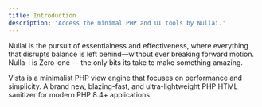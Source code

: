 ```yaml
---
title: Introduction
description: 'Access the minimal PHP and UI tools by Nullai.'
---
```


Nullai is the pursuit of essentialness and effectiveness, where everything that disrupts balance is left behind—without ever breaking forward motion. Nulla-i is Zero-one — the only bits its take to make something amazing.

<CardGroup cols={2}>
  <Card
    title="Vista"
    icon="mountains"
    href="v1/vista"
  >
    Vista is a minimalist PHP view engine that focuses on performance and simplicity.
  </Card>
  <Card
    title="Hygiene"
    icon="sparkles"
    href="v1/hygiene"
  >
    A brand new, blazing-fast, and ultra-lightweight PHP HTML sanitizer for modern PHP 8.4+ applications.
  </Card>
</CardGroup>
